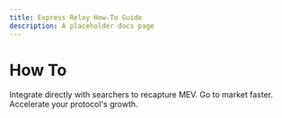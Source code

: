```yaml
---
title: Express Relay How-To Guide
description: A placeholder docs page
---
```


# How To

Integrate directly with searchers to recapture MEV. Go to market faster. Accelerate your protocol's growth.

